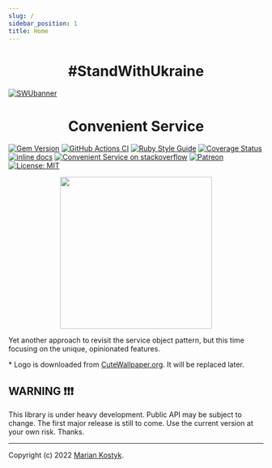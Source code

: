 ```yaml
---
slug: /
sidebar_position: 1
title: Home
---
```



<h1 align="center">
  #StandWithUkraine
</h1>

[![SWUbanner](https://raw.githubusercontent.com/vshymanskyy/StandWithUkraine/main/banner-direct.svg)](https://vshymanskyy.github.io/StandWithUkraine)

<h1 align="center">
  Convenient Service
</h1>

[![Gem Version](https://badge.fury.io/rb/convenient_service.svg)](https://rubygems.org/gems/convenient_service) [![GitHub Actions CI](https://github.com/marian13/convenient_service/actions/workflows/ci.yml/badge.svg?branch=main)](https://github.com/marian13/convenient_service/actions/workflows/ci.yml) [![Ruby Style Guide](https://img.shields.io/badge/code_style-standard-brightgreen.svg)](https://github.com/testdouble/standard) [![Coverage Status](https://coveralls.io/repos/github/marian13/convenient_service/badge.svg)](https://coveralls.io/github/marian13/convenient_service?branch=main) [![inline docs](http://inch-ci.org/github/marian13/convenient_service.svg?branch=main)](http://inch-ci.org/github/marian13/convenient_service)
[![Convenient Service on stackoverflow](https://img.shields.io/badge/stackoverflow-community-orange.svg?logo=stackoverflow)](https://stackoverflow.com/tags/convenient-service)
[![Patreon](https://img.shields.io/badge/patreon-donate-orange.svg)](https://www.patreon.com/user?u=31435716&fan_landing=true)
[![License: MIT](https://img.shields.io/badge/license-MIT-yellow.svg)](https://opensource.org/licenses/MIT)

<p align="center">
  <img src="https://raw.githubusercontent.com/marian13/convenient_service/main/logo.png" width="300" />
</p>

Yet another approach to revisit the service object pattern, but this time focusing on the unique, opinionated features.

\* Logo is downloaded from [CuteWallpaper.org](https://cutewallpaper.org/24/cartoon-diamond-png/2703010921.html). It will be replaced later.

## WARNING ❗❗❗

This library is under heavy development. Public API may be subject to change. The first major release is still to come. Use the current version at your own risk. Thanks.

---

Copyright (c) 2022 [Marian Kostyk](http://mariankostyk.com).
